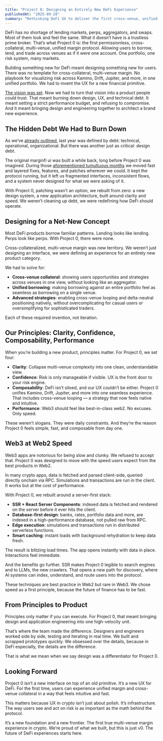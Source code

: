 ```yaml
---
title: "Project 0: Designing an Entirely New DeFi Experience"
publishedAt: "2025-09-28"
summary: "Rethinking DeFi UX to deliver the first cross-venue, unified margin experience."
---
```


DeFi has no shortage of lending markets, perps, aggregators, and swaps. Most of them look and feel the same. What it doesn’t have is a trustless prime broker. That’s what Project 0 is: the first permissionless, cross-collateral, multi-venue, unified margin protocol. Allowing users to borrow, lend, and trade across venues as if it were one account. One portfolio, one risk system, many markets.

Building something new for DeFi meant designing something new for users. There was no template for cross-collateral, multi-venue margin. No playbook for visualizing risk across Kamino, Drift, Jupiter, and more, in one unified portfolio. We had to invent the UX for a new financial primitive.

[The vision was set](https://blog.0.xyz/blog/introducing-project-0). Now we had to turn that vision into a product people could trust. That meant burning down design, UX, and technical debt. It meant setting a strict performance budget, and refusing to compromise. And it meant bringing design and engineering together to architect a brand new experience.

## The Hidden Debt We Had to Burn Down

As we’ve [already outlined](https://blog.0.xyz/blog/introducing-project-0), last year was defined by debt: technical, operational, organizational. But there was another just as critical: design debt.

The original marginfi ui was built a while back, long before Project 0 was imagined. During those [aforementioned tumultuous months](https://blog.0.xyz/blog/introducing-project-0) we moved fast and layered fixes, features, and patches wherever we could. It kept the protocol running, but it left us fragmented interfaces, inconsistent flows, and a system never designed for what we were asking of it.

With Project 0, patching wasn’t an option, we rebuilt from zero: a new design system, a new application architecture, built around clarity and speed. We weren’t cleaning up debt, we were redefining how DeFi should operate.

## Designing for a Net-New Concept

Most DeFi products borrow familiar patterns. Lending looks like lending. Perps look like perps. With Project 0, there were none.

Cross-collateralized, multi-venue margin was new territory. We weren’t just designing an interface, we were defining an experience for an entirely new product category.

We had to solve for:

- **Cross-venue collateral**: showing users opportunities and strategies across venues in one view, without looking like an aggregator.
- **Unified borrowing**: making borrowing against an entire portfolio feel as seamless as borrowing on a single venue.
- **Advanced strategies**: enabling cross-venue looping and delta-neutral positioning natively, without overcomplicating for casual users or oversimplifying for sophisticated traders.

Each of these required invention, not iteration.

## Our Principles: Clarity, Confidence, Composability, Performance

When you’re building a new product, principles matter. For Project 0, we set four:

- **Clarity**: Collapse multi-venue complexity into one clean, understandable view.
- **Confidence**: Risk is only manageable if visible. UX is the front door to your risk engine.
- **Composability**: DeFi isn’t siloed, and our UX couldn’t be either. Project 0 unifies Kamino, Drift, Jupiter, and more into one seamless experience. That includes cross-venue looping — a strategy that now feels native and intuitive.
- **Performance**: Web3 should feel like best-in-class web2. No excuses. Only speed.

These weren’t slogans. They were daily constraints. And they’re the reason Project 0 feels simple, fast, and composable from day one.

## Web3 at Web2 Speed

Web3 apps are notorious for being slow and clunky. We refused to accept that. Project 0 was designed to move with the speed users expect from the best products in Web2.

In many crypto apps, data is fetched and parsed client-side, queried directly onchain via RPC. Simulations and transactions are run in the client. It works but at the cost of performance.

With Project 0, we rebuilt around a server-first stack:

- **SSR \+ React Server Components**: indexed data is fetched and rendered on the server before it ever hits the client.
- **Database-first design**: banks, rates, portfolio data and more, are indexed in a high-performance database, not pulled raw from RPC.
- **Edge execution**: simulations and transactions run in distributed serverless functions.
- **Smart caching**: instant loads with background rehydration to keep data fresh.

The result is blitzing load times. The app opens instantly with data in place. Interactions feel immediate.

And the benefits go further. SSR makes Project 0 legible to search engines and to LLMs, the new crawlers. That opens a new path for discovery, where AI systems can index, understand, and route users into the protocol.

These techniques are best practice in Web2 but rare in Web3. We chose speed as a first principle, because the future of finance has to be fast.

## From Principles to Product

Principles only matter if you can execute. For Project 0, that meant bringing design and application engineering into one high-velocity unit.

That’s where the team made the difference. Designers and engineers worked side by side, testing and iterating in real time. We built and scrapped prototypes quickly. We obsessed over the details, because in DeFi especially, the details are the difference.

That is what we mean when we say design was a differentiator for Project 0.

## Looking Forward

Project 0 isn’t a new interface on top of an old primitive. It’s a new UX for DeFi. For the first time, users can experience unified margin and cross-venue collateral in a way that feels intuitive and fast.

This matters because UX in crypto isn’t just about polish. It’s infrastructure. The way users see and act on risk is as important as the math behind the protocol.

It’s a new foundation and a new frontier. The first true multi-venue margin experience in crypto. We’re proud of what we built, but this is just v0. The future of DeFi experiences starts here.
